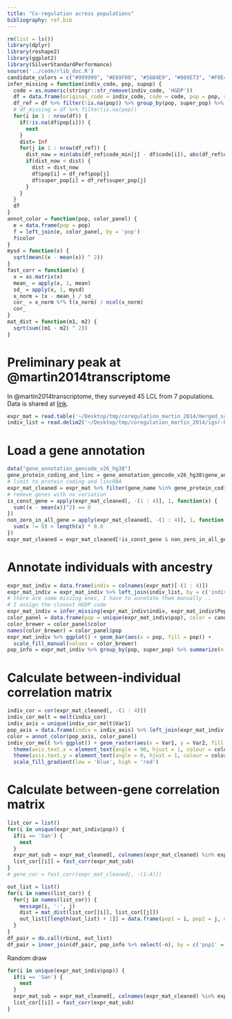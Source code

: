 ```yaml
---
title: "Co-regulation across populations"
bibliography: ref.bib
---
```


```r
rm(list = ls())
library(dplyr)
library(reshape2)
library(ggplot2)
library(SilverStandardPerformance)
source('../code/rlib_doc.R')
candidate_colors = c("#999999", "#E69F00", "#56B4E9", "#009E73", "#F0E442", "#0072B2", "#D55E00", "#CC79A7")
infer_missing = function(indiv_code, pop, supop) {
  code = as.numeric(stringr::str_remove(indiv_code, 'HGDP'))
  df = data.frame(original_code = indiv_code, code = code, pop = pop, super_pop = supop)
  df_ref = df %>% filter(!is.na(pop)) %>% group_by(pop, super_pop) %>% summarize(code_min = min(code), code_max = max(code)) %>% ungroup()
  # df_missing = df %>% filter(is.na(pop))
  for(i in 1 : nrow(df)) {
    if(!is.na(df$pop[i])) {
      next
    }
    dist= Inf
    for(j in 1 : nrow(df_ref)) {
      dist_now = min(abs(df_ref$code_min[j] - df$code[i]), abs(df_ref$code_max[j] - df$code[i]))
      if(dist_now < dist) {
        dist = dist_now
        df$pop[i] = df_ref$pop[j]
        df$super_pop[i] = df_ref$super_pop[j]
      }
    }
  }
  df
}
annot_color = function(pop, color_panel) {
  e = data.frame(pop = pop)
  f = left_join(e, color_panel, by = 'pop')
  f$color
}
mysd = function(x) {
  sqrt(mean((x - mean(x)) ^ 2))
}
fast_corr = function(x) {
  x = as.matrix(x)
  mean_ = apply(x, 1, mean)
  sd_ = apply(x, 1, mysd)
  x_norm = (x - mean_) / sd_
  cor_ = x_norm %*% t(x_norm) / ncol(x_norm)
  cor_
}
mat_dist = function(m1, m2) {
  sqrt(sum((m1 - m2) ^ 2))
}
```

# Preliminary peak at @martin2014transcriptome

In @martin2014transcriptome, they surveyed 45 LCL from 7 populations.
Data is shared at [link](http://gbsc-share.stanford.edu/HGDP_RNAseq/).

```r
expr_mat = read.table('~/Desktop/tmp/coregulation_martin_2014/merged_sample_gene_fpkm_table.txt', header = T)
indiv_list = read.delim2('~/Desktop/tmp/coregulation_martin_2014/igsr-human genome diversity project.tsv.tsv', header = T)
```

# Load a gene annotation

```r
data("gene_annotation_gencode_v26_hg38")
gene_protein_coding_and_linc = gene_annotation_gencode_v26_hg38$gene_annotation %>% filter(gene_type %in% c('protein_coding', 'lincRNA')) %>% pull(gene_name)
# limit to protein coding and lincRNA
expr_mat_cleaned = expr_mat %>% filter(gene_name %in% gene_protein_coding_and_linc)
# remove genes with no variation 
is_const_gene = apply(expr_mat_cleaned[, -(1 : 4)], 1, function(x) {
  sum((x - mean(x))^2) == 0
})
non_zero_in_all_gene = apply(expr_mat_cleaned[, -(1 : 4)], 1, function(x) {
  sum(x != 0) > length(x) * 0.8 
})
expr_mat_cleaned = expr_mat_cleaned[!is_const_gene & non_zero_in_all_gene, ]
```

# Annotate individuals with ancestry

```r
expr_mat_indiv = data.frame(indiv = colnames(expr_mat)[-(1 : 4)])
expr_mat_indiv = expr_mat_indiv %>% left_join(indiv_list, by = c('indiv' = 'Sample.name'))
# there are some missing ones, I have to annotate them manually ..
# I assign the closest HGDP code
expr_mat_indiv = infer_missing(expr_mat_indiv$indiv, expr_mat_indiv$Population.name, expr_mat_indiv$Superpopulation.name)
color_panel = data.frame(pop = unique(expr_mat_indiv$pop), color = candidate_colors[1 : length(unique(expr_mat_indiv$pop))])
color_brewer = color_panel$color
names(color_brewer) = color_panel$pop
expr_mat_indiv %>% ggplot() + geom_bar(aes(x = pop, fill = pop)) + 
  scale_fill_manual(values = color_brewer)
pop_info = expr_mat_indiv %>% group_by(pop, super_pop) %>% summarize(n = n()) %>% ungroup()
```

# Calculate between-individual correlation matrix

```r
indiv_cor = cor(expr_mat_cleaned[, -(1 : 4)])
indiv_cor_melt = melt(indiv_cor)
indiv_axis = unique(indiv_cor_melt$Var1)
pop_axis = data.frame(indiv = indiv_axis) %>% left_join(expr_mat_indiv, by = c('indiv' = 'original_code')) %>% pull(pop)
color = annot_color(pop_axis, color_panel)
indiv_cor_melt %>% ggplot() + geom_raster(aes(x = Var1, y = Var2, fill = value)) + 
  theme(axis.text.x = element_text(angle = 90, hjust = 1, colour = color)) + 
  theme(axis.text.y = element_text(angle = 0, hjust = 1, colour = color)) + 
  scale_fill_gradient(low = 'blue', high = 'red')
```

# Calculate between-gene correlation matrix

```r
list_cor = list()
for(i in unique(expr_mat_indiv$pop)) {
  if(i == 'San') {
    next
  }
  expr_mat_sub = expr_mat_cleaned[, colnames(expr_mat_cleaned) %in% expr_mat_indiv$original_code[expr_mat_indiv$pop == i]]
  list_cor[[i]] = fast_corr(expr_mat_sub)
}
# gene_cor = fast_corr(expr_mat_cleaned[, -(1:4)])
```

```r
out_list = list()
for(i in names(list_cor)) {
  for(j in names(list_cor)) {
    message(i, '-', j)
    dist = mat_dist(list_cor[[i]], list_cor[[j]])
    out_list[[length(out_list) + 1]] = data.frame(pop1 = i, pop2 = j, dist = dist)
  }
}
df_pair = do.call(rbind, out_list)
df_pair = inner_join(df_pair, pop_info %>% select(-n), by = c('pop1' = 'pop')) %>% inner_join(pop_info %>% select(-n), by = c('pop2' = 'pop'), suffix = c('.1', '.2'))
```

Random draw

```r
for(i in unique(expr_mat_indiv$pop)) {
  if(i == 'San') {
    next
  }
  expr_mat_sub = expr_mat_cleaned[, colnames(expr_mat_cleaned) %in% expr_mat_indiv$original_code[expr_mat_indiv$pop == i]]
  list_cor[[i]] = fast_corr(expr_mat_sub)
}

```